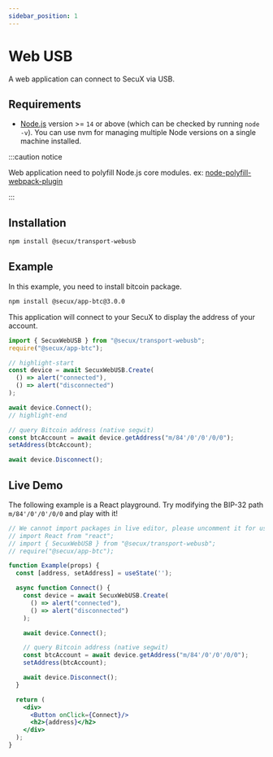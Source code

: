 ```yaml
---
sidebar_position: 1
---
```


# Web USB

A web application can connect to SecuX via USB.

## Requirements
- [Node.js](https://nodejs.org/en/download/) version >= `14` or above (which can be checked by running `node -v`). You can use nvm for managing multiple Node versions on a single machine installed.

:::caution notice

Web application need to polyfill Node.js core modules. ex: [node-polyfill-webpack-plugin](https://www.npmjs.com/package/node-polyfill-webpack-plugin)

:::


## Installation
```bash npm
npm install @secux/transport-webusb
```

## Example
In this example, you need to install bitcoin package.
```bash npm
npm install @secux/app-btc@3.0.0
```

This application will connect to your SecuX to display the address of your account.

```js
import { SecuxWebUSB } from "@secux/transport-webusb";
require("@secux/app-btc");

// highlight-start
const device = await SecuxWebUSB.Create(
  () => alert("connected"),
  () => alert("disconnected")
);

await device.Connect();
// highlight-end

// query Bitcoin address (native segwit)
const btcAccount = await device.getAddress("m/84'/0'/0'/0/0");
setAddress(btcAccount);

await device.Disconnect();
```


## Live Demo
The following example is a React playground. Try modifying the BIP-32 path `m/84'/0'/0'/0/0` and play with it!
```jsx live
// We cannot import packages in live editor, please uncomment it for use.
// import React from "react";
// import { SecuxWebUSB } from "@secux/transport-webusb";
// require("@secux/app-btc");

function Example(props) {
  const [address, setAddress] = useState('');

  async function Connect() {
    const device = await SecuxWebUSB.Create(
      () => alert("connected"),
      () => alert("disconnected")
    );

    await device.Connect();

    // query Bitcoin address (native segwit)
    const btcAccount = await device.getAddress("m/84'/0'/0'/0/0");
    setAddress(btcAccount);

    await device.Disconnect();
  }

  return (
    <div>
      <Button onClick={Connect}/>
      <h2>{address}</h2>
    </div>
  );
}
```

